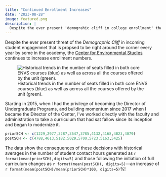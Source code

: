 ```yaml
---
title: "Continued Enrollment Increases"
date: "2023-08-28"
image: featured.png
description: |
  Despite the ever present 'demograhic cliff in college enrollment' that we continue to prepare for, enrollment in courses offered by the Center for Environmental Studies continues to increase.  
---
```


Despite the ever present threat of the *Demographic Cliff* in incoming student engagemnet that is propsed to be right around the corner every year by some in the academy, the [Center for Environmental Studies](https://ces.vcu.edu) continues to increase enrollment numbers.  

![Historical trends in the number of seats filled in both core ENVS courses (blue) as well as across all the courses offered by the unit (green).](featured.png)


Starting in 2015, when I had the privilege of becoming the Director of Undergraduate Programs, and building momentum since 2017 when I became the Director of the Center, I've worked directly with the faculty and administration to take a curriculum that had sat fallow since its inception and began to modernize it.   

```r
priorSCH <- c(1229,2977,3287,3547,3785,4132,4168,4023,4079)
postSCH <- c(4788,4613,5182,5029,5700,5723,5163,5425)
```

The data show the consequences of these decisions with historical averages in the number of student contact hours generated as `r format(mean(priorSCH),digits=5)` and those following the initiation of full curriculum changes as `r format(mean(postSCH), digits=5)`—an increase of `r format(mean(postSCH)/mean(priorSCH)*100, digits=5)`%!
